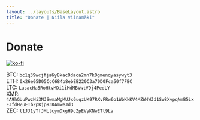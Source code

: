 ```yaml
---
layout: ../layouts/BaseLayout.astro
title: "Donate | Niila Viinamäki"
---
```


# Donate

[![ko-fi](https://ko-fi.com/img/githubbutton_sm.svg)](https://ko-fi.com/A0A5XSDZ8)  

BTC: `bc1q39wcjfja6y8kac0daca2mn7k0gmenqyasywyt3`  
ETH: `0x26e05D05CcC684b8ebEB220C3a70D0Fca50f7FBC`  
LTC: `LasacHa5RoHtvMDi1iMdMBVwtV9j4PedLY`  
XMR: `4A9hGUuPwzNi3NJSwmaMgMUJx6uqzUK97RXvFRw6o1WbKkKV4MZW4WJd1Sw8XvpqNmB5ixEJfdHZuETbZpKjp93KAmweJd3`  
ZEC: `t1JJ1yTfJMLtcymDkgH9cZpEVyKNwETt9La`  